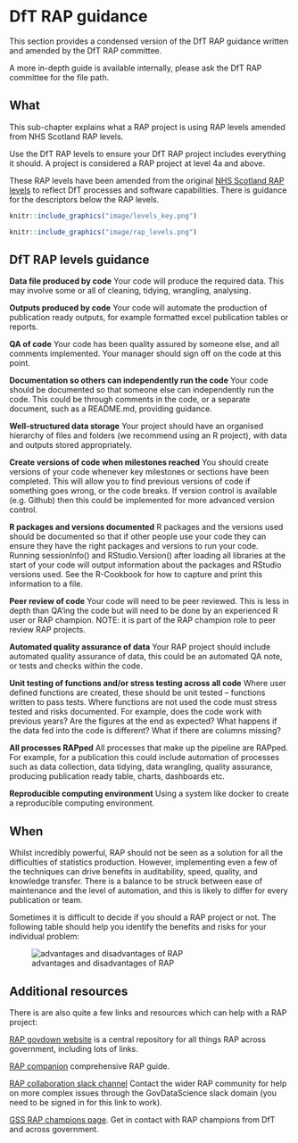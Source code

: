 # DfT RAP guidance {#RAP}

This section provides a condensed version of the DfT RAP guidance written and amended by the DfT RAP committee.

A more in-depth guide is available internally, please ask the DfT RAP committee for the file path.


## What

This sub-chapter explains what a RAP project is using RAP levels amended from NHS Scotland RAP levels.

Use the DfT RAP levels to ensure your DfT RAP project includes everything it should. A project is considered a RAP project at level 4a and above. 

These RAP levels have been amended from the original [NHS Scotland RAP levels](https://www.isdscotland.org/About-ISD/Methodologies/_docs/Reproducible_Analytical_Pipelines_paper_v1.4.pdf) to reflect DfT processes and software capabilities. There is guidance for the descriptors below the RAP levels.

```r
knitr::include_graphics("image/levels_key.png")
```

```r
knitr::include_graphics("image/rap_levels.png")
```

## DfT RAP levels guidance

**Data file produced by code**
Your code will produce the required data. This may involve some or all of cleaning, tidying, wrangling, analysing.

**Outputs produced by code** 
Your code will automate the production of publication ready outputs, for example formatted excel publication tables or reports.

**QA of code**
Your code has been quality assured by someone else, and all comments implemented. Your manager should sign off on the code at this point.

**Documentation so others can independently run the code**
Your code should be documented so that someone else can independently run the code. This could be through comments in the code, or a separate document, such as a README.md, providing guidance.

**Well-structured data storage**
Your project should have an organised hierarchy of files and folders (we recommend using an R project), with data and outputs stored appropriately. 

**Create versions of code when milestones reached**
You should create versions of your code whenever key milestones or sections have been completed. This will allow you to find previous versions of code if something goes wrong, or the code breaks. If version control is available (e.g. Github) then this could be implemented for more advanced version control.

**R packages and versions documented**
R packages and the versions used should be documented so that if other people use your code they can ensure they have the right packages and versions to run your code. Running sessionInfo() and RStudio.Version() after loading all libraries at the start of your code will output information about the packages and RStudio versions used. See the R-Cookbook for how to capture and print this information to a file.

**Peer review of code**
Your code will need to be peer reviewed. This is less in depth than QA’ing the code but will need to be done by an experienced R user or RAP champion. NOTE: it is part of the RAP champion role to peer review RAP projects.

**Automated quality assurance of data**
Your RAP project should include automated quality assurance of data, this could be an automated QA note, or tests and checks within the code.

**Unit testing of functions and/or stress testing across all code**
Where user defined functions are created, these should be unit tested – functions written to pass tests. Where functions are not used the code must stress tested and risks documented. For example, does the code work with previous years? Are the figures at the end as expected? What happens if the data fed into the code is different? What if there are columns missing?

**All processes RAPped**
All processes that make up the pipeline are RAPped. For example, for a publication this could include automation of processes such as data collection, data tidying, data wrangling, quality assurance, producing publication ready table, charts, dashboards etc.

**Reproducible computing environment**
Using a system like docker to create a reproducible computing environment.


## When

Whilst incredibly powerful, RAP should not be seen as a solution for all the difficulties of statistics production. However, implementing even a few of the techniques can drive benefits in auditability, speed, quality, and knowledge transfer. There is a balance to be struck between ease of maintenance and the level of automation, and this is likely to differ for every publication or team.

Sometimes it is difficult to decide if you should a RAP project or not. The following table should help you identify the benefits and risks for your individual problem:

![advantages and disadvantages of RAP](image/adv_disadv.png)


## Additional resources

There is are also quite a few links and resources which can help with a RAP project:

[RAP govdown website](https://github.com/Public-Health-Scotland/Toolkit) is a central repository for all things RAP across government, including lots of links.

[RAP companion](https://ukgovdatascience.github.io/rap_companion/) comprehensive RAP guide.

[RAP collaboration slack channel](https://govdatascience.slack.com/messages/C6H22U3H9/convo/C17V1PCCX-1560436755.005800/)
Contact the wider RAP community for help on more complex issues through the GovDataScience slack domain (you need to be signed in for this link to work).

[GSS RAP champions page](https://gss.civilservice.gov.uk/about-us/champion-networks/reproducible-analytical-pipeline-rap-champions/). Get in contact with RAP champions from DfT and across government.

